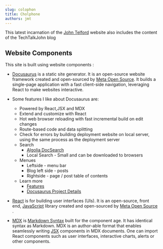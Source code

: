 ```yaml
---
slug: colophon
title: Cholphone
authors: jmt
---
```


This latest incarnation of the [John Telford](https://johntelford.com/) website also includes the content of the TechTalkJohn blog

## Website Components

This site is built using website components :

- [Docusaurus](https://docusaurus.io/) is a static site generator. It is an open-source website framework created and open-sourced by [Meta Open Source](https://opensource.fb.com/). It builds a single-page application with a fast client-side navigation, leveraging React to make websites interactive.

- Some features I like about Docusaurus are:
    - Powered by React,JSX and MDX
    - Extend and customize with React
    - Hot web browser reloading with fast incremental build on edit changes
    - Route-based code and data splitting
    - Check for errors by building deployment website on local server, using the same process as the deployment server
    - Search
	    - [Algolia DocSearch](https://docusaurus.io/docs/search#using-algolia-docsearch)
	    - Local Search - Small and can be downloaded to browsers 
    - Menues
	    - Leftside - menu bar
	    - Blog left side - posts
	    - Rightside - page / post table of contents
	- Learn more
		- [Features](https://docusaurus.io/docs#features)
		- [Docusaurus Project Details](https://opensource.fb.com/projects/docusaurus)

- [React](https://reactjs.org/) is for building user interfaces (UIs). It is an open-source, front end, [JavaScript](https://developer.mozilla.org/en-US/docs/Web/JavaScript) library created and open-sourced by [Meta Open Source](https://opensource.fb.com/) . 


- [MDX](https://mdxjs.com) is [Markdown Syntax](https://daringfireball.net/projects/markdown/syntax) built for the component age. It has identical syntax as Markdown. MDX is an author-able format that enables seamlessly writing [JSX](https://mdxjs.com/getting-started/#jsx) components in MDX documents. One can import React components such as user interfaces, interactive charts, alerts or other components.

